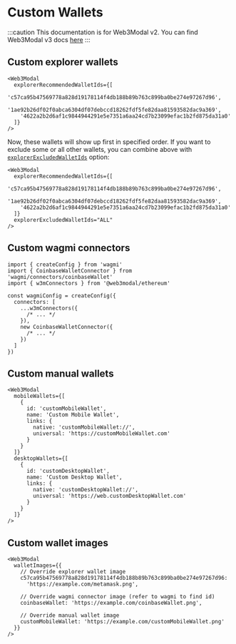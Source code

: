 
# Custom Wallets

:::caution
This documentation is for Web3Modal v2. You can find Web3Modal v3 docs [here](../../../about.mdx)
:::

<CustomWagmiWalletsIntroPartial />

## Custom explorer wallets

<CustomExplorerWalletsPartial />

```tsx
<Web3Modal
  explorerRecommendedWalletIds={[
    'c57ca95b47569778a828d19178114f4db188b89b763c899ba0be274e97267d96',
    '1ae92b26df02f0abca6304df07debccd18262fdf5fe82daa81593582dac9a369',
    '4622a2b2d6af1c9844944291e5e7351a6aa24cd7b23099efac1b2fd875da31a0'
  ]}
/>
```

Now, these wallets will show up first in specified order. If you want to exclude some or all other wallets, you can combine above with [`explorerExcludedWalletIds`](./options#explorerexcludedwalletids-optional) option:

```tsx
<Web3Modal
  explorerRecommendedWalletIds={[
    'c57ca95b47569778a828d19178114f4db188b89b763c899ba0be274e97267d96',
    '1ae92b26df02f0abca6304df07debccd18262fdf5fe82daa81593582dac9a369',
    '4622a2b2d6af1c9844944291e5e7351a6aa24cd7b23099efac1b2fd875da31a0'
  ]}
  explorerExcludedWalletIds="ALL"
/>
```

## Custom wagmi connectors

<CustomWagmiConnectorsPartial />

```tsx
import { createConfig } from 'wagmi'
import { CoinbaseWalletConnector } from 'wagmi/connectors/coinbaseWallet'
import { w3mConnectors } from '@web3modal/ethereum'

const wagmiConfig = createConfig({
  connectors: [
    ...w3mConnectors({
      /* ... */
    }),
    new CoinbaseWalletConnector({
      /* ... */
    })
  ]
})
```

## Custom manual wallets

<CustomManualWalletsPartial />

```tsx
<Web3Modal
  mobileWallets={[
    {
      id: 'customMobileWallet',
      name: 'Custom Mobile Wallet',
      links: {
        native: 'customMobileWallet://',
        universal: 'https://customMobileWallet.com'
      }
    }
  ]}
  desktopWallets={[
    {
      id: 'customDesktopWallet',
      name: 'Custom Desktop Wallet',
      links: {
        native: 'customDesktopWallet://',
        universal: 'https://web.customDesktopWallet.com'
      }
    }
  ]}
/>
```

## Custom wallet images

<CustomWalletImagesPartial />

```tsx
<Web3Modal
  walletImages={{
    // Override explorer wallet image
    c57ca95b47569778a828d19178114f4db188b89b763c899ba0be274e97267d96:
      'https://example.com/metamask.png',

    // Override wagmi connector image (refer to wagmi to find id)
    coinbaseWallet: 'https://example.com/coinbaseWallet.png',

    // Override manual wallet image
    customMobileWallet: 'https://example.com/customMobileWallet.png'
  }}
/>
```
